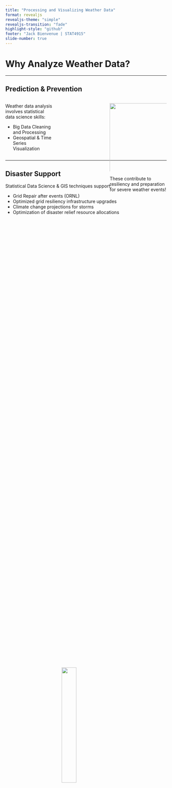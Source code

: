 ```yaml
---
title: "Processing and Visualizing Weather Data"
format: revealjs
revealjs-theme: "simple" 
revealjs-transition: "fade" 
highlight-style: "github"  
footer: "Jack Bienvenue | STAT4915" 
slide-number: true 
---
```


# Why Analyze Weather Data?

---

## Prediction & Prevention

:::: {style="display: flex;"}

:::: {.column1 style="padding-right: 180px;"}

Weather data analysis involves statistical data science skills:

- Big Data Cleaning and Processing
- Geospatial & Time Series Visualization

::::

:::: {.column2}

![](images/Santa_Ana_Wind.webp){ width=120% }

These contribute to resiliency and preparation for severe weather events!
::::

::::


---

## Disaster Support


Statistical Data Science & GIS techniques support:

- Grid Repair after events (ORNL)
- Optimized grid resiliency infrastructure upgrades 
- Climate change projections for storms
- Optimization of disaster relief resource allocations

<section class="centered-section">
  <img src="images/gridshock.webp" class="centered-image">
</section>

<style>
  .centered-section {
    display: flex;
    justify-content: center;
    align-items: center;
    height: 100vh; /* Optional: to center vertically on the whole page */
  }

  .centered-image {
    width: 30%;
    height: auto; /* Maintains aspect ratio */
  }
</style>



---

## Data Science Learning Priorities

<table>
  <tr>
    <td style="width: 33%;">Programming & Data Management</td>
    <td>Explore a new, challenging datatype, sharing a self-made resource</td>
  </tr>
  <tr>
    <td>Data Analysis</td>
    <td>Highlight use cases and UConn research objectives</td>
  </tr>
  <tr>
    <td>Data Visualization</td>
    <td>Share GIS tips and weather-specific visualization techniques</td>
  </tr>
  <tr>
    <td>Ethics of Data Collection</td>
    <td>Data is public and unbiased</td>
  </tr>
</table>

# Sourcing Weather Data

---

## European Center for Medium-range Weather Forecasts (ECMWF)

Widely used for academic studies in weather, hydrogology, and climatology research

More options:

- National Weather Service, 
- NASA, or 
- National Oceanic and Atmospheric Administration (NOAA).

## ECMWF in the News {.scrollable} 

![A Floridian news channel displaying the ECMWF & Global Forecast System's hurricane models during Hurricane Humberto, 2019. Source: *News 4 Jacksonville*](images/Hurricane_Models_Graphic.jpg)

<br><br>

<div style="text-align: center;">
  <img src="images/euro_model.gif" alt="ECMWF model gif during Hurricane Humberto" width="80%">
</div>


---

## A New File Type: "*.GRIB*"

The GRIB data type:

- Has existed in various iterations since 1985
- Built for regular updating & dissemination for weather data
- **GRI**dded **B**inary 
    - "Low storage"
    - Independent grid cell composition

---

## Obtaining *.GRIB* Files

These files are free and publicly available from ECMWF via the ERA5 Land Package, accessible at:

<br><br>

<div style="text-align: center;">
  <a href="https://www.ecmwf.int/en/era5-land" style="font-size: 52px; font-weight: bold; color: blue; text-decoration: underline;">
    https://www.ecmwf.int/en/era5-land
  </a>
</div>

---

## Preparing to Clean *.GRIB* Files

Peculiarities of *.GRIB* file processing:

- Published as single files for any number of grid cells for set time interval
- You may want the format as individual grid cells for a complete time series
- Import of *.GRIB* is very finnicky in Python

---

## Cleaning *.GRIB* Files

```python
#| eval: false
#| echo: true

# Package Import
import pandas as pd
import cfgrib
import os

def grib_folder_processing(earliest_file, latest_file, 
    input_directory, output_directory_path, hourly=False):

    ## FUNCTION PHASE 1: TAKING GRIB FILES FROM FOLDER, 
    ## CREATING ONE LARGE DF WITH ALL GRID CELL CENTROIDS

    # Extract year and month from the earliest and latest file 
    # names
    earliest_year = int(earliest_file.split('_')[-2])  
    # Extract year from filename (second-to-last part)
    earliest_month = int(earliest_file.split('_')[-1].split('.')[0])  
    # Extract month from filename (last part before extension)
    latest_year = int(latest_file.split('_')[-2])  
    # Extract year from filename (second-to-last part)
    latest_month = int(latest_file.split('_')[-1].split('.')[0])  
    # Extract month from filename (last part before extension)

    # Initialize an empty list to store DataFrames
    df_list = []

    # Loop through years and months
    current_year, current_month = earliest_year, earliest_month

    while (current_year < latest_year) or 
        (current_year == latest_year and current_month <= latest_month):

        # Construct the file name for the current year and month
        file_name = f"download_ERA5_LAND_package_" + \
            f"{current_year}_" + \
            f"{current_month:02d}.grib"
        file_path = os.path.join(input_directory, file_name)

        # Check if the file exists and is a GRIB file (not an index file)
        if os.path.exists(file_path) and file_name.endswith(".grib"):
            try:
                if not hourly: # Handles daily case

                    # Read the GRIB file and convert to DataFrame
                    hourly_data = cfgrib.open_dataset(
                        file_path,
                        backend_kwargs={
                            'filter_by_keys': {
                                'typeOfLevel': 'surface',
                                'step': 1  # 1 hour step size
                            }
                        }
                    ) # Attempt to resolve issue with steps
                    hourly_df = hourly_data.to_dataframe()
                    df_list.append(hourly_df)

                else:
                    for step in range(24):
                        hourly_data = cfgrib.open_dataset(
                            file_path,
                            backend_kwargs={
                                'filter_by_keys': {
                                    'typeOfLevel': 'surface',
                                    # Step for each clock hour(0 to 23)
                                    'step': step  
                                }
                            }
                        )
                        hourly_df = hourly_data.to_dataframe()

                        df_list.append(hourly_df)
    
                #####print(f"Successfully processed file: {file_name}")
            except Exception as e:
                print(f"Error processing file {file_name}: {e}")
        else:
            print(f"File {file_name} " + \
      "not found in directory or is not a valid GRIB file.")

        # Move to the next month
        current_month += 1
        if current_month > 12:  # Reset month, increment year
            current_month = 1
            current_year += 1

    # Check if any files were processed
    if len(df_list) == 0:
        raise ValueError("No valid GRIB files were processed." + \
            " Check the input directory and file names.")

    # Since latitude and longitude are being used as a part of a
    # multi-index with time, let's replicate the latitude and 
    # longitude columns so that they are still accessible 
    # after the concatenation

    # Solving the multi-index issue to assign new columns:
    for i, df in enumerate(df_list):
         # Reset index to move latitude and longitude to columns
        df = df.reset_index() 
        # Create latitude1 column
        df['latitude1'] = df['latitude'].round(5)  
        # Create longitude1 column
        df['longitude1'] = df['longitude'].round(5)  
        # Set index back to MultiIndex
        df.set_index(['time', 'latitude', 'longitude'], inplace=True)  
        
        # Reassign the modified DataFrame back to the list
        df_list[i] = df

    # Combine all DataFrames into one
    combined_df = pd.concat(df_list, ignore_index=True) 

    # Sort the DataFrame chronologically
    combined_df.sort_index(inplace=True)

    #-----------------------------------------------------------------------------------

    ## FUNCTION PHASE 2: COLLAPSING NEW LARGE DF INTO MANY 
    ## INDIVIDUAL GRID CELL CSVs

    '''
    In this section, we have a few steps:

    1. Isolate individual points throughout timeseries
    2. Sort them into their unique dataframes
    3. Go into each dataframe and make sure 
        the information is sorted chronologically
    4. Create new directory to store the new CSVs
    5. Export the CSVs into the new directory with appropriate names

    '''

    #1. Isolate individual points throughout timeseries

        #1.a Let's subset our variables so we only 
        #    take the ones we want:

    # List of variables you want to keep
    keep_variables = ['t2m', 'tp', 'u10', 'v10', 
        'latitude1', 'longitude1', 'valid_time']

    # Subset to drop extraneous columns
    df = combined_df[keep_variables] 


    #2. Sort individual points into their unique dataframes

        # Here, we'll use a group by clause to yield a list
        # of dataframes, each corresponding to an individual
        # point. This particular method preserves the lat/lon
        # combo as both the index for the new df and as 
        # accessible columns in the resulting dfs:

    grouped = [
    group.set_index(['latitude1', 'longitude1'])
    .reset_index()
    for _, group in df.groupby(['latitude1', 'longitude1'])
    ]


    #3. Go into each dataframe and make sure the information 
    #   is sorted chronologically

    for i, group_df in enumerate(grouped):
        # Convert 'valid_time' column to datetime with error handling
        group_df['valid_time'] = pd.to_datetime(group_df['valid_time'], 
                        format='%m/%d/%Y %I:%M:%S %p', errors='coerce')
        
    # Sort each df by 'valid_time'
    group_df = group_df.sort_values(by='valid_time')
    group_df = group_df.dropna


    #4. Create new directory to store the new CSVs

    #4.a Create nested function to make directory (if necessary,
    #               which in most cases should be) for CSV storage

    def create_directory(output_directory_path):
        if not os.path.exists(output_directory_path):
            os.makedirs(output_directory_path)

    #5. Export the CSVs into the new directory with appropriate names

        #5.a. Create function to name files appropriately 
        #     as they are being exported 

    def export_dfs_to_csv(dfs, output_directory_path): 
        create_directory(output_directory_path)  # Ensure directory exists

            # Iterate through the list of DataFrames
        for idx, group_df in enumerate(dfs):
            # Define a naming convention based on latitude and longitude
            # For example: "latitude_longitude_df_1.csv"

            # Get the first value 
            # (assuming all values are the same for each group)
            lat = group_df['latitude1'].iloc[0]  
            # Same as above for longitude
            lon = group_df['longitude1'].iloc[0]  

            lon = lon.round(5) # for consistency and brevity

            # Rename columns:
            group_df = group_df.rename(columns={'latitude1': 'latitude',
                              'longitude1': 'longitude', 
                              'valid_time': 'time'})

            group_df.dropna

            for i, group_df in enumerate(grouped):
                # Convert 'valid_time' column to datetime 
                # with error handling
                group_df['valid_time'] = pd.to_datetime(
                    group_df['valid_time'], 
                    format='%m/%d/%Y %I:%M:%S %p', errors='coerce'
                    )
                    
            # Sort each df by 'valid_time'
            group_df = group_df.sort_values(by='valid_time')
            
            # Create a filename using 
            # latitude, longitude, and an index
            filename = f"lat_{lat}_lon_{lon}_time_series_weather.csv"

            # Replace dots in latitude and longitude with underscores &
            # Split only on the last dot (the file extension)
            filename = filename.rsplit('.', 1)  
            filename[0] = filename[0].replace('.', '_') 

            # Join the filename back together
            filename = '.'.join(filename)
            
            # Construct the full path for the CSV file
            full_path = os.path.join(output_directory_path, filename)

            # Export the DataFrame to CSV
            group_df.to_csv(full_path, index=False)

        #5.b. Wrap it up by using the functions to export!

    export_dfs_to_csv(grouped, output_directory_path)
```

# Building Animated Weather Maps in Python

---

## GIS Skills Preface: Cartography

Most default Python visualizations do not include cartographic information:

:::: {style="display: flex;"}

:::: {.column1 style="padding-right: 180px;"}

- Title
- Legend
- Scale
- Metadata
    - Author
    - Date
    - Sources

::::

:::: {.column2}

![](images/good_cartography.webp)

::::

::::


---

## GIS Skills: Coordinate Projections

::::: {style="display: flex;"}

:::: {.column1}

::: {.section1}

**Geographic Coordinate Systems**

Describe points in terms of longitude and latitude, on the spherical surface of Earth

The most common datum is the 1984 World Geodetic System (WGS84).

The EPSG:4326 code is used as a python argument.

:::

::::

:::: {.column2}

::: {.section3}

**Projected Coordinate Systems**

Describe points in terms of cartesian coordinates. Must use tailor-fit PCS for your ROI.

:::

::: {.section4}

**This is section 4**

Hi

:::

::::

:::::

---

## GIS Visualization Platforms:


<table border="1" style="width: 100%; text-align: center; vertical-align: middle;">
  <tr>
    <th></th>
    <th>Python</th>
    <th>ArcGIS</th>
  </tr>
  <tr>
    <td style="vertical-align: middle;">Reproducibility</td>
    <td><img src="images/checkmark.png" alt="checkmark" style="width: 60px; height: 60px;"></td>
    <td></td>
  </tr>
  <tr>
    <td style="vertical-align: middle;">Learning GIS</td>
    <td></td>
    <td><img src="images/checkmark.png" alt="checkmark" style="width: 60px; height: 60px;"></td>
  </tr>
  <tr>
    <td style="vertical-align: middle;">WYSIWYG</td>
    <td></td>
    <td><img src="images/checkmark.png" alt="checkmark" style="width: 60px; height: 60px;"></td>
  </tr>
  <tr>
    <td style="vertical-align: middle;">Free</td>
    <td><img src="images/checkmark.png" alt="checkmark" style="width: 60px; height: 60px;"></td>
    <td></td>
  </tr>
</table>

---

## Mapping Package: 



---

# Scholarly References

# Image & Article Credits

https://gisgeography.com/state-plane-coordinate-system-spcs/

https://www.geographyrealm.com/whats-in-a-map/ 

https://www.latimes.com/california/story/2019-10-09/what-makes-the-santa-ana-winds-blow 

https://www.mprnews.org/story/2022/09/27/forecast-models-lock-in-on-ians-devastating-blow-to-florida - gif

